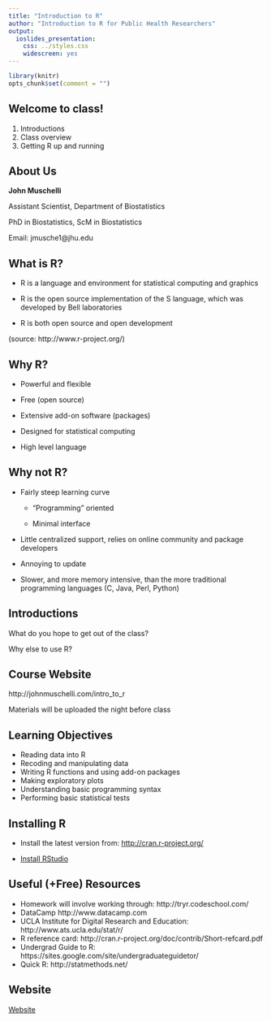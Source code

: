 ```yaml
---
title: "Introduction to R"
author: "Introduction to R for Public Health Researchers"
output:
  ioslides_presentation:
    css: ../styles.css
    widescreen: yes
--- 
```


```r
library(knitr)
opts_chunk$set(comment = "")
```

## Welcome to class!

1. Introductions
2. Class overview
3. Getting R up and running


## About Us

**John Muschelli** 

Assistant Scientist, Department of Biostatistics

PhD in Biostatistics, ScM in Biostatistics

Email: jmusche1@jhu.edu

<!-- ## About Us -->

<!-- **Leslie Myint** -->

<!-- PhD student Bioinformatics -->

<!-- Email: lmyint1@jhu.edu -->

<!-- ## About Us -->

<!-- **Andrew Jaffe** -->

<!-- Lead Investigator, Lieber Institute for Brain Development -->

<!-- Assistant Professor, Department of Mental Health, JHSPH -->

<!-- PhD in Epidemiology, MHS in Bioinformatics -->

<!-- Email: ajaffe@jhu.edu -->



## What is R?

- R is a language and environment for statistical computing and graphics

- R is the open source implementation of the S language, which was developed by Bell laboratories

- R is both open source and open development

(source: http://www.r-project.org/)

## Why R?

* Powerful and flexible

* Free (open source)

* Extensive add-on software (packages)

* Designed for statistical computing

* High level language

## Why not R?

* Fairly steep learning curve

    * "Programming" oriented
    
    * Minimal interface
    
* Little centralized support, relies on online community and package developers

* Annoying to update

* Slower, and more memory intensive, than the more traditional programming languages (C, Java, Perl, Python)


## Introductions

What do you hope to get out of the class?

Why else to use R?

## Course Website

http://johnmuschelli.com/intro_to_r

Materials will be uploaded the night before class

## Learning Objectives

- Reading data into R
- Recoding and manipulating data
- Writing R functions and using add-on packages
- Making exploratory plots
- Understanding basic programming syntax
- Performing basic statistical tests

<!-- ## Course Format -->

<!-- * 3 modules per class session, each approximately 1 hour -->
<!--     * "Interactive" Lecture with RStudio + slides -->
<!--     * Lab/Practical experience -->

<!-- ## Grading -->

<!-- 1. Attendance/Participation: 20% -->
<!-- 2. Nightly Homework: 3 x 15% -->
<!-- 3. Final "Project": 35%  -->

<!-- ## Grading -->

<!-- * **Homework 1**: Due Tuesday by class -->

<!-- * **Homework 2**: Due Thursday by class -->

<!-- * **Homework 3**: Due Friday by class -->

<!-- * **Project**: Due 2 weeks after class ends -->

## Installing R

* Install the latest version from: [http://cran.r-project.org/](http://cran.r-project.org/ )

* [Install RStudio](https://www.rstudio.com/products/rstudio/download/)

## Useful (+Free) Resources

* Homework will involve working through: http://tryr.codeschool.com/
* DataCamp http://www.datacamp.com
* UCLA Institute for Digital Research and Education: http://www.ats.ucla.edu/stat/r/
* R reference card: http://cran.r-project.org/doc/contrib/Short-refcard.pdf
* Undergrad Guide to R: https://sites.google.com/site/undergraduateguidetor/
* Quick R: http://statmethods.net/

## Website

[Website](../index.html)

